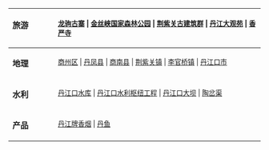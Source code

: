 {|style="background:#f7f7f7;"
|-
! align="left" style="vertical-align: top;" width=75| '''旅游'''
| align="left" style="vertical-align: top;" | <small> [[龙驹寨镇|龙驹古寨]] | [[金丝峡国家森林公园]] | [[荆紫关古建筑群]] | [[丹江大观苑]] | [[香严寺 (淅川县)|香严寺]]</small>
|-
! align="left" style="vertical-align: top;" | '''地理'''
| align="left" style="vertical-align: top;" | <small>[[商州区]] | [[丹凤县]] | [[商南县]]   | [[荆紫关镇]]  | [[李官桥镇]] | [[丹江口市]]</small>
|- align="center"
! align="left" style="vertical-align: top;" | '''水利'''
|align="left" style="vertical-align: top;" | <small>[[丹江口水库]] | [[丹江口水利枢纽工程]] | [[丹江口大坝]] | [[陶岔渠]]</small>
|- align=center
|align=left style="vertical-align: top;" | '''产品'''
|align=left style="vertical-align: top;" | <small>[[丹江牌香烟]] | [[丹鱼]]</small>
|}